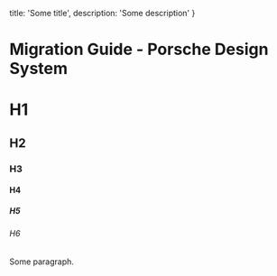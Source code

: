  title: 'Some title',
  description: 'Some description'
}

# Migration Guide - Porsche Design System

# H1
## H2
### H3
#### H4
##### H5
###### H6

Some paragraph.
